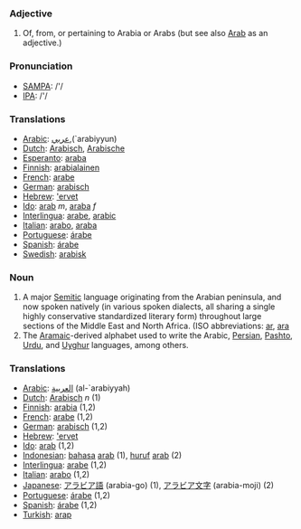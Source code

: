 ===Adjective===

# Of, from, or pertaining to Arabia or Arabs (but see also [[Arab]] as an adjective.) 

===Pronunciation===
*[[w:SAMPA|SAMPA]]: /'/
*[[w:IPA|IPA]]: /'/

===Translations===
*[[Arabic]]: [[عربي]],(`arabiyyun)
*[[Dutch]]: [[Arabisch]], [[Arabische]]
*[[Esperanto]]: [[araba]]
*[[Finnish]]: [[arabialainen]]
*[[French]]: [[arabe]]
*[[German]]: [[arabisch]]
*[[Hebrew]]: [['ervet]]
*[[Ido]]: [[arab]] ''m'', [[araba]] ''f''
*[[Interlingua]]: [[arabe]], [[arabic]]
*[[Italian]]: [[arabo]], [[araba]]
*[[Portuguese]]: [[árabe]]
*[[Spanish]]: [[árabe]]
*[[Swedish]]: [[arabisk]]

===Noun===

# A major [[Semitic]] language originating from the Arabian peninsula, and now spoken natively (in various spoken dialects, all sharing a single highly conservative standardized literary form) throughout large sections of the Middle East and North Africa. (ISO abbreviations: [[ar]], [[ara]]
# The [[Aramaic]]-derived alphabet used to write the Arabic, [[Persian]], [[Pashto]], [[Urdu]], and [[Uyghur]] languages, among others.

===Translations===
*[[Arabic]]: [[العربية]] (al-`arabiyyah)
*[[Dutch]]: [[Arabisch]] ''n'' (1)
*[[Finnish]]: [[arabia]] (1,2)
*[[French]]: [[arabe]] (1,2)
*[[German]]: [[arabisch]] (1,2)
*[[Hebrew]]: [['ervet]]
*[[Ido]]: [[arab]] (1,2)
*[[Indonesian]]: [[bahasa]] [[arab]] (1), [[huruf]] [[arab]] (2)
*[[Interlingua]]: [[arabe]] (1,2)
*[[Italian]]: [[arabo]] (1,2)
*[[Japanese]]: [[アラビア語]] (arabia-go) (1), [[アラビア文字]] (arabia-moji) (2)
*[[Portuguese]]: [[árabe]] (1,2)
*[[Spanish]]: [[árabe]] (1,2)
*[[Turkish]]: [[arap]]